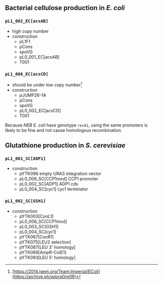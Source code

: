 ## Bacterial cellulose production in _E. coli_

### `pL1_002_EC[acsAB]`
- high copy number
- construction
  - pL1F1
  - pCons
  - spoVG
  - pL0_001_EC[acsAB]
  - T001

### `pL1_006_EC[acsCD]`
- should be under low copy number[^aqualose]
- construction
  - pJUMP26-1A
  - pCons
  - spoVG
  - pL0_002_EC[acsCD]
  - T001

Because _NEB E. coli_ have genotype `recA1`, using the same promoters is likely to be fine and not cause homologous recombination.

## Glutathione production in _S. cerevisiae_

### `pL1_001_SC[ADP1]`
- construction
  - pYTK096 empty URA3 integration vector
  - pL0_006_SC[CCP1mod] CCP1 promoter
  - pL0_002_SC[ADP1] ADP1 cds
  - pL0_004_SC[cyc1] cyc1 terminator

### `pL1_002_SC[GSH1]`
- construction
  - pYTK003[ConL1]
  - pL0_006_SC[CCP1mod]
  - pL0_003_SC[GSH1]
  - pL0_004_SC[cyc1]
  - pYTK067[ConR1]
  - pYTK075[LEU2 selection]
  - pYTK087[LEU 3' homology]
  - pYTK089[AmpR-ColE1]
  - pYTK093[LEU 5' homology]

[^aqualose]: [https://2014.igem.org/Team:Imperial/EColi](https://archive.ph/wip/qGm0R)